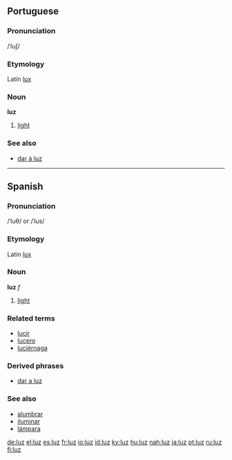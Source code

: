 ==Portuguese==
===Pronunciation===
/ˈluʃ/
===Etymology===
Latin [[lux]]
===Noun===
'''luz'''

# [[light]]

=== See also ===
*[[dar à luz]]

----

==Spanish==
===Pronunciation===
/ˈluθ/ or /ˈlus/
===Etymology===
Latin [[lux]]
===Noun===
'''luz''' ''f''

# [[light]]

===Related terms===
*[[lucir]]
*[[lucero]]
*[[luciérnaga]]

=== Derived phrases ===
*[[dar a luz]]

===See also===
*[[alumbrar]]
*[[iluminar]]
*[[lámpara]]

[[de:luz]]
[[el:luz]]
[[es:luz]]
[[fr:luz]]
[[io:luz]]
[[id:luz]]
[[ky:luz]]
[[hu:luz]]
[[nah:luz]]
[[ja:luz]]
[[pt:luz]]
[[ru:luz]]
[[fi:luz]]